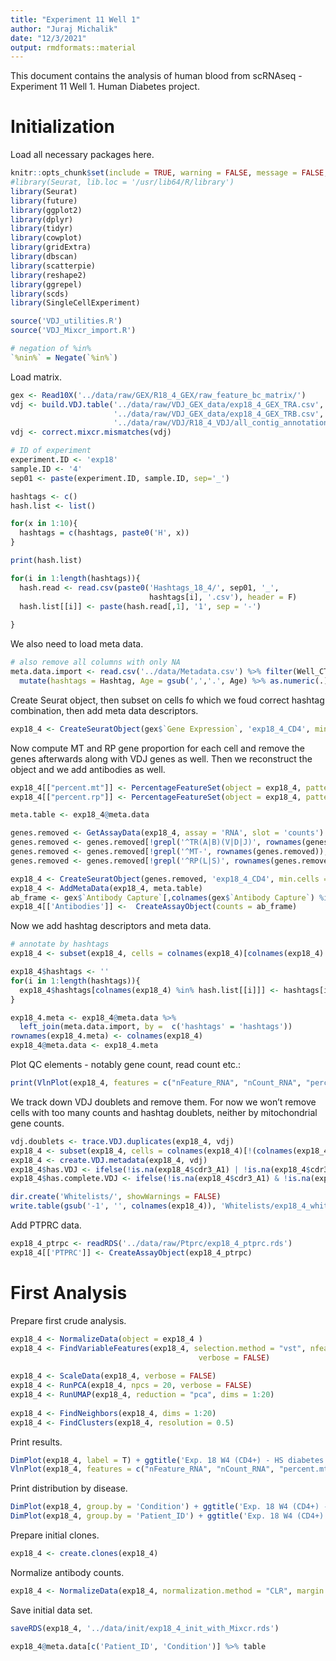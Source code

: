 ```yaml
---
title: "Experiment 11 Well 1"
author: "Juraj Michalik"
date: "12/3/2021"
output: rmdformats::material
---
```


This document contains the analysis of human blood from scRNAseq - Experiment 11 Well 1. Human Diabetes project.

# Initialization 

Load all necessary packages here.

```r
knitr::opts_chunk$set(include = TRUE, warning = FALSE, message = FALSE, error = TRUE, cache = TRUE)
#library(Seurat, lib.loc = '/usr/lib64/R/library')
library(Seurat)
library(future)
library(ggplot2)
library(dplyr)
library(tidyr)
library(cowplot)
library(gridExtra)
library(dbscan)
library(scatterpie)
library(reshape2)
library(ggrepel)
library(scds)
library(SingleCellExperiment)

source('VDJ_utilities.R')
source('VDJ_Mixcr_import.R')

# negation of %in% 
`%nin%` = Negate(`%in%`)
```

Load matrix.

```r
gex <- Read10X('../data/raw/GEX/R18_4_GEX/raw_feature_bc_matrix/')
vdj <- build.VDJ.table('../data/raw/VDJ_GEX_data/exp18_4_GEX_TRA.csv',
                       '../data/raw/VDJ_GEX_data/exp18_4_GEX_TRB.csv',
                       '../data/raw/VDJ/R18_4_VDJ/all_contig_annotations.csv')
vdj <- correct.mixcr.mismatches(vdj)

# ID of experiment
experiment.ID <- 'exp18'
sample.ID <- '4'
sep01 <- paste(experiment.ID, sample.ID, sep='_')

hashtags <- c()
hash.list <- list()

for(x in 1:10){
  hashtags = c(hashtags, paste0('H', x))
}

print(hash.list)

for(i in 1:length(hashtags)){
  hash.read <- read.csv(paste0('Hashtags_18_4/', sep01, '_',
                               hashtags[i], '.csv'), header = F)
  hash.list[[i]] <- paste(hash.read[,1], '1', sep = '-')
  
}
```

We also need to load meta data.

```r
# also remove all columns with only NA
meta.data.import <- read.csv('../data/Metadata.csv') %>% filter(Well_CT_ID == 'exp18_2_CD4') %>% select_if(~ !all(is.na(.) | . == '')) %>% 
  mutate(hashtags = Hashtag, Age = gsub(',','.', Age) %>% as.numeric(.), Patient_ID = Mouse_ID) %>% dplyr::select(-Mouse_ID)
```

Create Seurat object, then subset on cells fo which we foud correct hashtag combination, then add meta data descriptors.

```r
exp18_4 <- CreateSeuratObject(gex$`Gene Expression`, 'exp18_4_CD4', min.cells = 3, min.features = 200)
```

Now compute MT and RP gene proportion for each cell and remove the genes afterwards along with VDJ genes as well. Then we reconstruct the object and we add antibodies as well.

```r
exp18_4[["percent.mt"]] <- PercentageFeatureSet(object = exp18_4, pattern = "^MT-")
exp18_4[["percent.rp"]] <- PercentageFeatureSet(object = exp18_4, pattern = "^RP[S|L]")

meta.table <- exp18_4@meta.data

genes.removed <- GetAssayData(exp18_4, assay = 'RNA', slot = 'counts')
genes.removed <- genes.removed[!grepl('^TR(A|B)(V|D|J)', rownames(genes.removed)),]
genes.removed <- genes.removed[!grepl('^MT-', rownames(genes.removed)),]
genes.removed <- genes.removed[!grepl('^RP(L|S)', rownames(genes.removed)),]

exp18_4 <- CreateSeuratObject(genes.removed, 'exp18_4_CD4', min.cells = 3, min.features = 200)
exp18_4 <- AddMetaData(exp18_4, meta.table)
ab_frame <- gex$`Antibody Capture`[,colnames(gex$`Antibody Capture`) %in% colnames(exp18_4)]
exp18_4[['Antibodies']] <-  CreateAssayObject(counts = ab_frame)
```

Now we add hashtag descriptors and meta data.

```r
# annotate by hashtags
exp18_4 <- subset(exp18_4, cells = colnames(exp18_4)[colnames(exp18_4) %in% unlist(hash.list)])

exp18_4$hashtags <- ''
for(i in 1:length(hashtags)){
  exp18_4$hashtags[colnames(exp18_4) %in% hash.list[[i]]] <- hashtags[i]
}

exp18_4.meta <- exp18_4@meta.data %>%
  left_join(meta.data.import, by =  c('hashtags' = 'hashtags'))
rownames(exp18_4.meta) <- colnames(exp18_4)
exp18_4@meta.data <- exp18_4.meta
```

Plot QC elements - notably gene count, read count etc.:

```r
print(VlnPlot(exp18_4, features = c("nFeature_RNA", "nCount_RNA", "percent.mt", "percent.rp"), ncol = 4, pt.size = 0))
```

We track down VDJ doublets and remove them. For now we won't remove cells with too many counts and hashtag doublets, neither by mitochondrial gene counts.

```r
vdj.doublets <- trace.VDJ.duplicates(exp18_4, vdj)
exp18_4 <- subset(exp18_4, cells = colnames(exp18_4)[!(colnames(exp18_4) %in% vdj.doublets)])
exp18_4 <- create.VDJ.metadata(exp18_4, vdj)
exp18_4$has.VDJ <- ifelse(!is.na(exp18_4$cdr3_A1) | !is.na(exp18_4$cdr3_B), 'VDJ found', 'VDJ not found')
exp18_4$has.complete.VDJ <- ifelse(!is.na(exp18_4$cdr3_A1) & !is.na(exp18_4$cdr3_B), 'Complete VDJ found', 'Complete VDJ not found')
```

```r
dir.create('Whitelists/', showWarnings = FALSE)
write.table(gsub('-1', '', colnames(exp18_4)), 'Whitelists/exp18_4_whitelist.csv', quote = F, row.names = F, col.names = F)
```

Add PTPRC data.

```r
exp18_4_ptrpc <- readRDS('../data/raw/Ptprc/exp18_4_ptprc.rds')
exp18_4[['PTPRC']] <- CreateAssayObject(exp18_4_ptrpc)
```

# First Analysis

Prepare first crude analysis.

```r
exp18_4 <- NormalizeData(object = exp18_4 )
exp18_4 <- FindVariableFeatures(exp18_4, selection.method = "vst", nfeatures = 1000, 
                                          verbose = FALSE)
  
exp18_4 <- ScaleData(exp18_4, verbose = FALSE)
exp18_4 <- RunPCA(exp18_4, npcs = 20, verbose = FALSE)
exp18_4 <- RunUMAP(exp18_4, reduction = "pca", dims = 1:20)
  
exp18_4 <- FindNeighbors(exp18_4, dims = 1:20)
exp18_4 <- FindClusters(exp18_4, resolution = 0.5)
```

Print results.

```r
DimPlot(exp18_4, label = T) + ggtitle('Exp. 18 W4 (CD4+) - HS diabetes project CD4 T cells')
VlnPlot(exp18_4, features = c("nFeature_RNA", "nCount_RNA", "percent.mt", "percent.rp"), ncol = 4, pt.size = 0)
```

Print distribution by disease.

```r
DimPlot(exp18_4, group.by = 'Condition') + ggtitle('Exp. 18 W4 (CD4+) - HS diabetes project CD4 T cells - Condition')
DimPlot(exp18_4, group.by = 'Patient_ID') + ggtitle('Exp. 18 W4 (CD4+) - HS diabetes project CD4 T cells - Sample')
```

Prepare initial clones.

```r
exp18_4 <- create.clones(exp18_4)
```

Normalize antibody counts.

```r
exp18_4 <- NormalizeData(exp18_4, normalization.method = "CLR", margin = 2, assay = "Antibodies")
```

Save initial data set.

```r
saveRDS(exp18_4, '../data/init/exp18_4_init_with_Mixcr.rds')
```

```r
exp18_4@meta.data[c('Patient_ID', 'Condition')] %>% table
```
